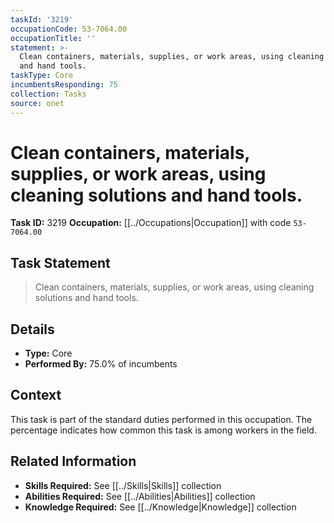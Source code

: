 ```yaml
---
taskId: '3219'
occupationCode: 53-7064.00
occupationTitle: ''
statement: >-
  Clean containers, materials, supplies, or work areas, using cleaning solutions
  and hand tools.
taskType: Core
incumbentsResponding: 75
collection: Tasks
source: onet
---
```

# Clean containers, materials, supplies, or work areas, using cleaning solutions and hand tools.

**Task ID:** 3219
**Occupation:** [[../Occupations|Occupation]] with code `53-7064.00`

## Task Statement

> Clean containers, materials, supplies, or work areas, using cleaning solutions and hand tools.

## Details

- **Type:** Core
- **Performed By:** 75.0% of incumbents

## Context

This task is part of the standard duties performed in this occupation. The percentage indicates how common this task is among workers in the field.

## Related Information

- **Skills Required:** See [[../Skills|Skills]] collection
- **Abilities Required:** See [[../Abilities|Abilities]] collection
- **Knowledge Required:** See [[../Knowledge|Knowledge]] collection
